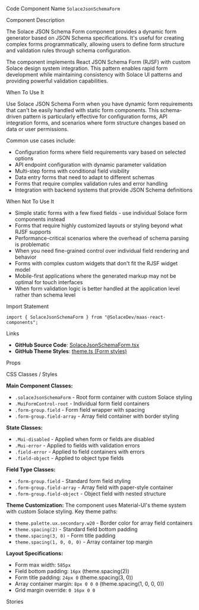 
<Meta of={SolaceJsonSchemaFormStories} />

<Title>Solace JSON Schema Form</Title>

<Description of={SolaceJsonSchemaFormStories} />

<Subtitle>Code Component Name</Subtitle>
`SolaceJsonSchemaForm`

<Subtitle>Component Description</Subtitle>

The Solace JSON Schema Form component provides a dynamic form generator based on JSON Schema specifications. It's useful for creating complex forms programmatically, allowing users to define form structure and validation rules through schema configuration.

The component implements React JSON Schema Form (RJSF) with custom Solace design system integration. This pattern enables rapid form development while maintaining consistency with Solace UI patterns and providing powerful validation capabilities.

<Subtitle>When To Use It</Subtitle>

Use Solace JSON Schema Form when you have dynamic form requirements that can't be easily handled with static form components. This schema-driven pattern is particularly effective for configuration forms, API integration forms, and scenarios where form structure changes based on data or user permissions.

Common use cases include:

- Configuration forms where field requirements vary based on selected options
- API endpoint configuration with dynamic parameter validation
- Multi-step forms with conditional field visibility
- Data entry forms that need to adapt to different schemas
- Forms that require complex validation rules and error handling
- Integration with backend systems that provide JSON Schema definitions

<Subtitle>When Not To Use It</Subtitle>

- Simple static forms with a few fixed fields - use individual Solace form components instead
- Forms that require highly customized layouts or styling beyond what RJSF supports
- Performance-critical scenarios where the overhead of schema parsing is problematic
- When you need fine-grained control over individual field rendering and behavior
- Forms with complex custom widgets that don't fit the RJSF widget model
- Mobile-first applications where the generated markup may not be optimal for touch interfaces
- When form validation logic is better handled at the application level rather than schema level

<Subtitle>Import Statement</Subtitle>

```tsx
import { SolaceJsonSchemaForm } from "@SolaceDev/maas-react-components";
```

<Subtitle>Links</Subtitle>

- **GitHub Source Code**: [SolaceJsonSchemaForm.tsx](https://github.com/SolaceDev/maas-react-components/blob/main/src/components/jsonschemaform/SolaceJsonSchemaForm.tsx)
- **GitHub Theme Styles**: <a href="https://github.com/SolaceDev/maas-react-components/blob/main/src/resources/theme.ts#:~:text=Form" target="_blank">theme.ts (Form styles)</a>

<Subtitle>Props</Subtitle>

<ArgTypes of={SolaceJsonSchemaFormStories} />

<Subtitle>CSS Classes / Styles</Subtitle>

**Main Component Classes:**

- `.solaceJsonSchemaForm` - Root form container with custom Solace styling
- `.MuiFormControl-root` - Individual form field containers
- `.form-group.field` - Form field wrapper with spacing
- `.form-group.field-array` - Array field container with border styling

**State Classes:**

- `.Mui-disabled` - Applied when form or fields are disabled
- `.Mui-error` - Applied to fields with validation errors
- `.field-error` - Applied to field containers with errors
- `.field-object` - Applied to object type fields

**Field Type Classes:**

- `.form-group.field` - Standard form field styling
- `.form-group.field-array` - Array field with paper-style container
- `.form-group.field-object` - Object field with nested structure

**Theme Customization:**
The component uses Material-UI's theme system with custom Solace styling. Key theme paths:

- `theme.palette.ux.secondary.w20` - Border color for array field containers
- `theme.spacing(2)` - Standard field bottom padding
- `theme.spacing(3, 0)` - Form title padding
- `theme.spacing(1, 0, 0, 0)` - Array container top margin

**Layout Specifications:**

- Form max width: `585px`
- Field bottom padding: `16px` (theme.spacing(2))
- Form title padding: `24px 0` (theme.spacing(3, 0))
- Array container margin: `8px 0 0 0` (theme.spacing(1, 0, 0, 0))
- Grid margin override: `0 16px 0 0`

<Subtitle>Stories</Subtitle>

<CustomStories />